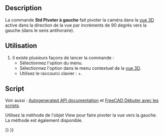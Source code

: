 <languages/>

{{Docnav/fr
|[[Std_ViewLeft/fr|Vue de gauche]]
|[[Std_ViewRotateRight/fr|Pivoter à droite]]
|[[Std_View_Menu/fr|Menu Affichage]]
|IconL=Std_ViewLeft.svg
|IconR=Std_ViewRotateRight.svg
|IconC=Freecad.svg
}}

{{GuiCommand/fr
|Name=Std ViewRotateLeft
|Name/fr=Std Pivoter à gauche
|MenuLocation=Affichage → Vues standards‏‎ → Pivoter à gauche
|Workbenches=Tous
|Shortcut= {{KEY|Maj}}+{{KEY|Gauche}}
|SeeAlso=[[Std_ViewRotateRight/fr|Std Pivoter à droite]]
}}

==Description==

La commande '''Std Pivoter à gauche''' fait pivoter la caméra dans la [[3D view/fr|vue 3D]] active dans la direction de la vue par incréments de 90 degrés vers la gauche (dans le sens antihoraire).

<span id="Usage"></span>
==Utilisation==

# Il existe plusieurs façons de lancer la commande :
#* Sélectionnez l'option {{MenuCommand|Affichage → Vues standards → [[Image:Std_ViewRotateLeft.svg|16px]] Pivoter à gauche}} du menu.
#* Sélectionnez l'option {{MenuCommand|Vues standards → [[Image:Std_ViewRotateLeft.svg|16px]] Pivoter à gauche}} dans le menu contextuel de la [[3D_view/fr|vue 3D]].
#* Utilisez le raccourci clavier : {{KEY|Maj}}+{{KEY|Gauche}}.

<span id="Scripting"></span>
==Script==

Voir aussi : [https://freecad.github.io/SourceDoc/ Autogenerated API documentation] et [[FreeCAD_Scripting_Basics/fr|FreeCAD Débuter avec les scripts]].

Utilisez la méthode {{incode|viewRotateLeft}} de l'objet View pour faire pivoter la vue vers la gauche. La méthode {{incode|viewRotateRight}} est également disponible.

{{Code|code=
import FreeCADGui

view = FreeCADGui.ActiveDocument.ActiveView
view.viewRotateLeft()
}}


{{Docnav/fr
|[[Std_ViewLeft/fr|Vue de gauche]]
|[[Std_ViewRotateRight/fr|Pivoter à droite]]
|[[Std_View_Menu/fr|Menu Affichage]]
|IconL=Std_ViewLeft.svg
|IconR=Std_ViewRotateRight.svg
|IconC=Freecad.svg
}}

{{Std_Base_navi{{#translation:}}}}
{{Userdocnavi{{#translation:}}}}